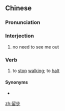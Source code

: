 ==Chinese==
{{zh-forms}}

===Pronunciation===
{{zh-pron
|m=liúbù
|c=lau4 bou6
|mn=liû-pō͘
|cat=intj,v
}}

===Interjection===
{{zh-interj}}

# {{lb|zh|formal|polite}} no need to see me out

===Verb===
{{zh-verb}}

# {{lb|zh|archaic}} to [[stop]] [[walking]]; to [[halt]]

====Synonyms====
* {{zh-l|停步}}

[[zh:留步]]